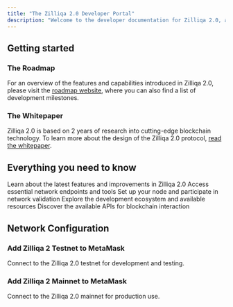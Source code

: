 ```yaml
---
title: "The Zilliqa 2.0 Developer Portal"
description: "Welcome to the developer documentation for Zilliqa 2.0, a fast-finality, scalable blockchain protocol. Zilliqa 2.0 features a native EVM execution layer, supporting standard EVM development tools and wallets while also retaining a custom execution layer based on the Scilla smart contract language."
---
```


## Getting started

### The Roadmap
For an overview of the features and capabilities introduced in Zilliqa 2.0, please visit the [roadmap website](https://roadmap.zilliqa.com/), where you can also find a list of development milestones.

### The Whitepaper
Zilliqa 2.0 is based on 2 years of research into cutting-edge blockchain technology. To learn more about the design of the Zilliqa 2.0 protocol, [read the whitepaper](https://drive.google.com/file/d/1XqSySl0w_OtxyxBZ0ahS06cqIv-vd10M/view).

## Everything you need to know

<CardGroup cols={2}>
  <Card title="What's new in Zilliqa 2.0" href="/getting-started/changes">
    Learn about the latest features and improvements in Zilliqa 2.0
  </Card>
  
  <Card title="URLs of RPC endpoint, faucet and block explorer" href="/getting-started/endpoints">
    Access essential network endpoints and tools
  </Card>
  
  <Card title="How to run a node and become a validator" href="/node-operations/nodes">
    Set up your node and participate in network validation
  </Card>
  
  <Card title="Development tools, SDKs, and Git repositories" href="/tools-and-sdks">
    Explore the development ecosystem and available resources
  </Card>
  
  <Card title="Supported APIs" href="/apis">
    Discover the available APIs for blockchain interaction
  </Card>
</CardGroup>

## Network Configuration

### Add Zilliqa 2 Testnet to MetaMask
Connect to the Zilliqa 2.0 testnet for development and testing.

### Add Zilliqa 2 Mainnet to MetaMask
Connect to the Zilliqa 2.0 mainnet for production use.
